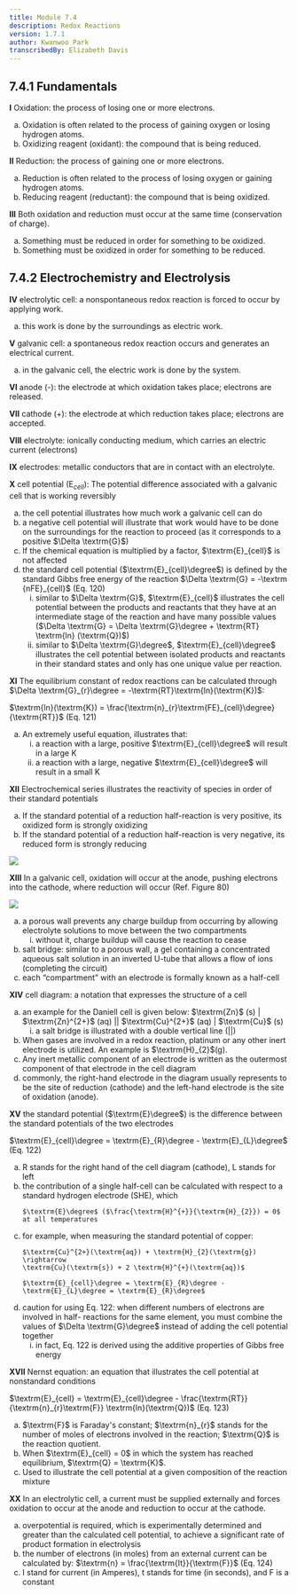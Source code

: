```yaml
---
title: Module 7.4
description: Redox Reactions
version: 1.7.1
author: Kwanwoo Park
transcribedBy: Elizabeth Davis
---
```


## 7.4.1 Fundamentals

**I** Oxidation: the process of losing one or more electrons.

<ol type="a">
  <li>
    Oxidation is often related to the process of gaining oxygen or losing
    hydrogen atoms.
  </li>
  <li>Oxidizing reagent (oxidant): the compound that is being reduced.</li>
</ol>

**II** Reduction: the process of gaining one or more electrons.

<ol type="a">
  <li>
    Reduction is often related to the process of losing oxygen or gaining
    hydrogen atoms.
  </li>
  <li>Reducing reagent (reductant): the compound that is being oxidized.</li>
</ol>

**III** Both oxidation and reduction must occur at the same time (conservation of charge).

<ol type="a">
  <li>Something must be reduced in order for something to be oxidized.</li>
  <li>Something must be oxidized in order for something to be reduced.</li>
</ol>

## 7.4.2 Electrochemistry and Electrolysis

**IV** electrolytic cell: a nonspontaneous redox reaction is forced to occur by applying work.

<ol type="a">
  <li>this work is done by the surroundings as electric work.</li>
</ol>

**V** galvanic cell: a spontaneous redox reaction occurs and generates an electrical current.

<ol type="a">
  <li>in the galvanic cell, the electric work is done by the system.</li>
</ol>

**VI** anode (-): the electrode at which oxidation takes place; electrons are released.

**VII** cathode (+): the electrode at which reduction takes place; electrons are accepted.

**VIII** electrolyte: ionically conducting medium, which carries an electric current (electrons)

**IX** electrodes: metallic conductors that are in contact with an electrolyte.

**X** cell potential ($\textrm{E}_{cell}$): The potential difference associated with a galvanic cell that is working
reversibly

<ol type="a">
  <li>the cell potential illustrates how much work a galvanic cell can do</li>
  <li>
    a negative cell potential will illustrate that work would have to be done on
    the surroundings for the reaction to proceed (as it corresponds to a
    positive $\Delta \textrm{G}$)
  </li>
  <li>
    If the chemical equation is multiplied by a factor, $\textrm{E}_{cell}$ is
    not affected
  </li>
  <li>
    the standard cell potential ($\textrm{E}_{cell}\degree$) is defined by the
    standard Gibbs free energy of the reaction $\Delta \textrm{G} = -\textrm
    {nFE}_{cell}$ (Eq. 120)
    <ol type="i">
      <li>
        similar to $\Delta \textrm{G}$, $\textrm{E}_{cell}$ illustrates the cell
        potential between the products and reactants that they have at an
        intermediate stage of the reaction and have many possible values
        ($\Delta \textrm{G} = \Delta \textrm{G}\degree + \textrm{RT} \textrm{ln}
        (\textrm{Q})$)
      </li>
      <li>
        similar to $\Delta \textrm{G}\degree$, $\textrm{E}_{cell}\degree$
        illustrates the cell potential between isolated products and reactants
        in their standard states and only has one unique value per reaction.
      </li>
    </ol>
  </li>
</ol>

**XI** The equilibrium constant of redox reactions can be calculated through $\Delta \textrm{G}_{r}\degree = -\textrm{RT}\textrm{ln}(\textrm{K})$:

$\textrm{ln}(\textrm{K}) = \frac{\textrm{n}_{r}\textrm{FE}_{cell}\degree}{\textrm{RT}}$ (Eq. 121)

<ol type="a">
  <li>
    An extremely useful equation, illustrates that:
    <ol type="i">
      <li>
        a reaction with a large, positive $\textrm{E}_{cell}\degree$ will result
        in a large K
      </li>
      <li>
        a reaction with a large, negative $\textrm{E}_{cell}\degree$ will result
        in a small K
      </li>
    </ol>
  </li>
</ol>

**XII** Electrochemical series illustrates the reactivity of species in order of their standard potentials

<ol type="a">
  <li>
    If the standard potential of a reduction half-reaction is very positive, its
    oxidized form is strongly oxidizing
  </li>
  <li>
    If the standard potential of a reduction half-reaction is very negative, its
    reduced form is strongly reducing
  </li>
</ol>

<img src="https://i.imgur.com/iHBKxz5.png" />

**XIII** In a galvanic cell, oxidation will occur at the anode, pushing electrons into the cathode, where
reduction will occur (Ref. Figure 80)

<img src="https://i.imgur.com/klJdrIh.png" />

<ol type="a">
  <li>
    a porous wall prevents any charge buildup from occurring by allowing
    electrolyte solutions to move between the two compartments
    <ol type="i">
      <li>without it, charge buildup will cause the reaction to cease</li>
    </ol>
  </li>
  <li>
    salt bridge: similar to a porous wall, a gel containing a concentrated
    aqueous salt solution in an inverted U-tube that allows a flow of ions
    (completing the circuit)
  </li>
  <li>each “compartment” with an electrode is formally known as a half-cell</li>
</ol>

**XIV** cell diagram: a notation that expresses the structure of a cell

<ol type="a">
  <li>
    an example for the Daniell cell is given below:
    $\textrm{Zn}$ (s) | $\textrm{Zn}^{2+}$ (aq) || $\textrm{Cu}^{2+}$ (aq) | $\textrm{Cu}$ (s)
    <ol type="i">
      <li>
        a salt bridge is illustrated with a double vertical line (||)
      </li>
    </ol>
  </li>
  <li>
    When gases are involved in a redox reaction, platinum or any other inert electrode is
    utilized. An example is $\textrm{H}_{2}$(g).
  </li>
  <li>
    Any inert metallic component of an electrode is written as the outermost component of
    that electrode in the cell diagram
  </li>
  <li>
    commonly, the right-hand electrode in the diagram usually represents to be the site of
    reduction (cathode) and the left-hand electrode is the site of oxidation (anode).
  </li>
</ol>

**XV** the standard potential ($\textrm{E}\degree$) is the difference between the standard potentials of the two
electrodes

$\textrm{E}_{cell}\degree = \textrm{E}_{R}\degree - \textrm{E}_{L}\degree$ (Eq. 122)

<ol type="a">
  <li>
    R stands for the right hand of the cell diagram (cathode), L stands for left
  </li>
  <li>
    the contribution of a single half-cell can be calculated with respect to a standard
    hydrogen electrode (SHE), which
    
    $\textrm{E}\degree$ ($\frac{\textrm{H}^{+}}{\textrm{H}_{2}}) = 0$ at all temperatures
  </li>
  <li>
    for example, when measuring the standard potential of copper:

    $\textrm{Cu}^{2+}(\textrm{aq}) + \textrm{H}_{2}(\textrm{g}) \rightarrow
    \textrm{Cu}(\textrm{s}) + 2 \textrm{H}^{+}(\textrm{aq})$

    $\textrm{E}_{cell}\degree = \textrm{E}_{R}\degree - \textrm{E}_{L}\degree = \textrm{E}_{R}\degree$

  </li>
  <li>
    caution for using Eq. 122: when different numbers of electrons are involved in half-
    reactions for the same element, you must combine the values of $\Delta \textrm{G}\degree$ instead of adding
    the cell potential together
    <ol type="i">
      <li>
        in fact, Eq. 122 is derived using the additive properties of Gibbs free energy
      </li>
    </ol>
  </li>
</ol>

**XVII** Nernst equation: an equation that illustrates the cell potential at nonstandard conditions

$\textrm{E}_{cell} = \textrm{E}_{cell}\degree - \frac{\textrm{RT}}{\textrm{n}_{r}\textrm{F}} \textrm{ln}(\textrm{Q})$ (Eq. 123)

<ol type="a">
  <li>
    $\textrm{F}$ is Faraday's constant; $\textrm{n}_{r}$ stands for the number
    of moles of electrons involved in the reaction; $\textrm{Q}$ is the reaction
    quotient.
  </li>
  <li>
    When $\textrm{E}_{cell} = 0$ in which the system has reached equilibrium,
    $\textrm{Q} = \textrm{K}$.
  </li>
  <li>
    Used to illustrate the cell potential at a given composition of the reaction
    mixture
  </li>
</ol>

**XX** In an electrolytic cell, a current must be supplied externally and forces oxidation to occur at the
anode and reduction to occur at the cathode.

<ol type="a">
  <li>
    overpotential is required, which is experimentally determined and greater than the
    calculated cell potential, to achieve a significant rate of product formation in electrolysis
  </li>
  <li>
    the number of electrons (in moles) from an external current can be calculated by:
    $\textrm{n} = \frac{\textrm{It}}{\textrm{F}}$ (Eq. 124)
  </li>
  <li>
    I stand for current (in Amperes), t stands for time (in seconds), and F is a constant
  </li>
</ol>
